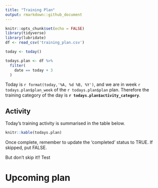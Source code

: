 ```yaml
---
title: "Training Plan"
output: rmarkdown::github_document
---
```


```r
knitr::opts_chunk$set(echo = FALSE)
library(tidyverse)
library(lubridate)
df <- read_csv('training_plan.csv')

today <- today()

todays.plan <- df %>% 
  filter(
    date == today + 3
  )
```


Today is `r format(today,'%A, %d %B, %Y')`, and we are in week `r todays.plan$plan_week` of the `r todays.plan$plan` plan. 
Therefore the training category of the day is **`r todays.plan$activity_category`**.

## Activity
Today's training activity is summarised in the table below.
```r
knitr::kable(todays.plan)
```
Once complete, remember to update the 'completed' status to TRUE. If skipped, put FALSE. 

But don't skip it!!
Test

# Upcoming plan